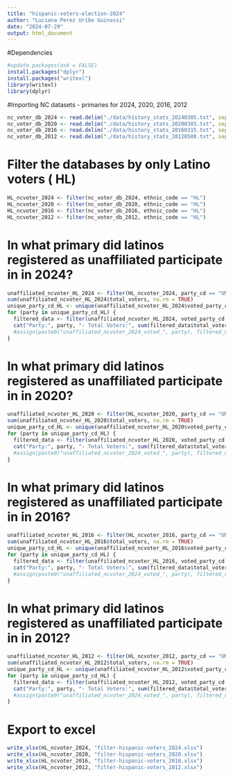 ---
title: "hispanic-voters-election-2024"
author: "Luciana Perez Uribe Guinassi"
date: "2024-07-29"
output: html_document
---


#Dependencies

```{r}
#update.packages(ask = FALSE)
install.packages("dplyr")
install.packages("writexl")
library(writexl)
library(dplyr)
```

#Importing NC datasets - primaries for 2024, 2020, 2016, 2012 

```{r}
nc_voter_db_2024 <- read.delim("./data/history_stats_20240305.txt", sep = "\t")
nc_voter_db_2020 <- read.delim("./data/history_stats_20200303.txt", sep = "\t")
nc_voter_db_2016 <- read.delim("./data/history_stats_20160315.txt", sep = "\t")
nc_voter_db_2012 <- read.delim("./data/history_stats_20120508.txt", sep = "\t")
```


# Filter the databases by only Latino voters ( HL) 
```{r}
HL_ncvoter_2024 <- filter(nc_voter_db_2024, ethnic_code == "HL")
HL_ncvoter_2020 <- filter(nc_voter_db_2020, ethnic_code == "HL")
HL_ncvoter_2016 <- filter(nc_voter_db_2016, ethnic_code == "HL")
HL_ncvoter_2012 <- filter(nc_voter_db_2012, ethnic_code == "HL")

```

# In what primary did latinos registered as unaffiliated participate in in 2024? 
```{r}
unaffiliated_ncvoter_HL_2024 <- filter(HL_ncvoter_2024, party_cd == "UNA")
sum(unaffiliated_ncvoter_HL_2024$total_voters, na.rm = TRUE)
unique_party_cd_HL <- unique(unaffiliated_ncvoter_HL_2024$voted_party_cd)
for (party in unique_party_cd_HL) {
  filtered_data <- filter(unaffiliated_ncvoter_HL_2024, voted_party_cd == party)
  cat("Party:", party, "- Total Voters:", sum(filtered_data$total_voters, na.rm = TRUE), "\n")
  #assign(paste0("unaffiliated_ncvoter_2024_voted_", party), filtered_data)
}
```

# In what primary did latinos registered as unaffiliated participate in in 2020?
```{r}
unaffiliated_ncvoter_HL_2020 <- filter(HL_ncvoter_2020, party_cd == "UNA")
sum(unaffiliated_ncvoter_HL_2020$total_voters, na.rm = TRUE)
unique_party_cd_HL <- unique(unaffiliated_ncvoter_HL_2020$voted_party_cd)
for (party in unique_party_cd_HL) {
  filtered_data <- filter(unaffiliated_ncvoter_HL_2020, voted_party_cd == party)
  cat("Party:", party, "- Total Voters:", sum(filtered_data$total_voters, na.rm = TRUE), "\n")
  #assign(paste0("unaffiliated_ncvoter_2024_voted_", party), filtered_data)
}
```

# In what primary did latinos registered as unaffiliated participate in in 2016? 
```{r}
unaffiliated_ncvoter_HL_2016 <- filter(HL_ncvoter_2016, party_cd == "UNA")
sum(unaffiliated_ncvoter_HL_2016$total_voters, na.rm = TRUE)
unique_party_cd_HL <- unique(unaffiliated_ncvoter_HL_2016$voted_party_cd)
for (party in unique_party_cd_HL) {
  filtered_data <- filter(unaffiliated_ncvoter_HL_2016, voted_party_cd == party)
  cat("Party:", party, "- Total Voters:", sum(filtered_data$total_voters, na.rm = TRUE), "\n")
  #assign(paste0("unaffiliated_ncvoter_2024_voted_", party), filtered_data)
}
```

# In what primary did latinos registered as unaffiliated participate in in 2012?  
```{r}
unaffiliated_ncvoter_HL_2012 <- filter(HL_ncvoter_2012, party_cd == "UNA")
sum(unaffiliated_ncvoter_HL_2012$total_voters, na.rm = TRUE)
unique_party_cd_HL <- unique(unaffiliated_ncvoter_HL_2012$voted_party_cd)
for (party in unique_party_cd_HL) {
  filtered_data <- filter(unaffiliated_ncvoter_HL_2012, voted_party_cd == party)
  cat("Party:", party, "- Total Voters:", sum(filtered_data$total_voters, na.rm = TRUE), "\n")
  #assign(paste0("unaffiliated_ncvoter_2024_voted_", party), filtered_data)
}
```
# Export to excel
```{r}
write_xlsx(HL_ncvoter_2024, "filter-hispanic-voters_2024.xlsx")
write_xlsx(HL_ncvoter_2020, "filter-hispanic-voters_2020.xlsx")
write_xlsx(HL_ncvoter_2016, "filter-hispanic-voters_2016.xlsx")
write_xlsx(HL_ncvoter_2012, "filter-hispanic-voters_2012.xlsx")
```
